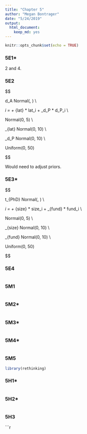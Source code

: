 ```yaml
---
title: "Chapter 5"
author: "Megan Bontrager"
date: "5/24/2019"
output: 
  html_document: 
    keep_md: yes
---
```


```r
knitr::opts_chunk$set(echo = TRUE)
```

### 5E1*

2 and 4.


### 5E2

$$

d_A \sim Normal(\mu, \sigma) \\

\mu_i = \alpha + \beta_{lat} * lat_i + \beta_d_P * d_P_i \\

\alpha \sim Normal(0, 5) \\

\beta_{lat} \sim Normal(0, 10) \\

\beta_d_P \sim Normal(0, 10) \\

\sigma \sim Uniform(0, 50)

$$

Would need to adjust priors.



### 5E3*

$$

t_{PhD} \sim Normal(\mu, \sigma) \\

\mu_i = \alpha + \beta_{size} * size_i + \beta_{fund} * fund_i \\

\alpha \sim Normal(0, 5) \\

\beta_{size} \sim Normal(0, 10) \\

\beta_{fund} \sim Normal(0, 10) \\

\sigma \sim Uniform(0, 50)

$$

### 5E4

```r



```


### 5M1

```r




```


### 5M2*

```r




```


### 5M3*

```r



```


### 5M4*

```r



```


### 5M5

```r


library(rethinking)


```


### 5H1*

```r



```


### 5H2*

```r



```


### 5H3

```r





